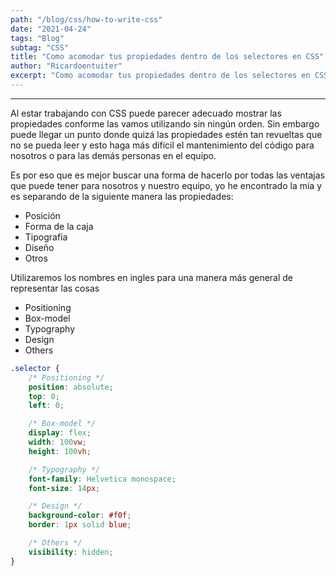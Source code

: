 ```yaml
---
path: "/blog/css/how-to-write-css"
date: "2021-04-24"
tags: "Blog"
subtag: "CSS"
title: "Como acomodar tus propiedades dentro de los selectores en CSS"
author: "Ricardoentuiter"
excerpt: "Como acomodar tus propiedades dentro de los selectores en CSS"
---
```


---

Al estar trabajando con CSS puede parecer adecuado mostrar las propiedades conforme las vamos utilizando sin ningún 
orden. Sin embargo puede llegar un punto donde quizá las propiedades estén tan revueltas que no se pueda leer y esto 
haga más difícil el mantenimiento del código para nosotros o para las demás personas en el equipo.

Es por eso que es mejor buscar una forma de hacerlo por todas las ventajas que puede tener para nosotros y nuestro 
equipo, yo he encontrado la mía y es separando de la siguiente manera las propiedades: 

- Posición
- Forma de la caja
- Tipografía
- Diseño
- Otros

Utilizaremos los nombres en ingles para una manera más general de representar las cosas

- Positioning
- Box-model
- Typography
- Design
- Others

```css
.selector {
	/* Positioning */
	position: absolute;
	top: 0;
	left: 0;

	/* Box-model */
	display: flex;
	width: 100vw;
	height: 100vh;

	/* Typography */
	font-family: Helvetica monospace;
	font-size: 14px;

	/* Design */
	background-color: #f0f;
	border: 1px solid blue;

	/* Others */
	visibility: hidden;
}
```



